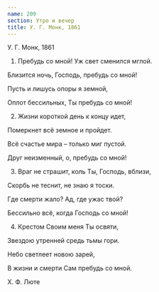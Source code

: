 ```yaml
---
name: 209
section: Утро и вечер
title: У. Г. Монк, 1861
---
```

У. Г. Монк, 1861


1. Пребудь со мной! Уж свет сменился мглой.

Близится ночь, Господь, пребудь со мной!

Пусть и лишусь опоры я земной,

Оплот бессильных, Ты пребудь со мной!


2. Жизни короткой день к концу идет,

Померкнет всё земное и пройдет.

Всё счастье мира – только миг пустой.

Друг неизменный, о, пребудь со мной!


3. Враг не страшит, коль Ты, Господь, вблизи,

Скорбь не теснит, не знаю я тоски.

Где смерти жало? Ад, где ужас твой?

Бессильно всё, когда Господь со мной!


4. Крестом Своим меня Ты освяти,

Звездою утренней средь тьмы гори.

Небо светлеет новою зарей,

В жизни и смерти Сам пребудь со мной.


Х. Ф. Люте